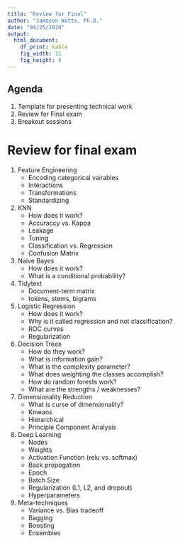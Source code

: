 ```yaml
---
title: "Review for Final"
author: "Jameson Watts, Ph.D."
date: "04/25/2020"
output: 
  html_document:
    df_print: kable
    fig_width: 11
    fig_height: 8
---
```


## Agenda

1. Template for presenting technical work
2. Review for Final exam
3. Breakout sessions

# Review for final exam

1. Feature Engineering
    - Encoding categorical vairables
    - Interactions
    - Transformations
    - Standardizing
2. KNN
    - How does it work?
    - Accuraccy vs. Kappa
    - Leakage
    - Tuning
    - Classification vs. Regression
    - Confusion Matrix
3. Naive Bayes
    - How does it work?
    - What is a conditional probability?
4. Tidytext
    - Document-term matrix
    - tokens, stems, bigrams
5. Logistic Regression
    - How does it work?
    - Why is it called regression and not classification?
    - ROC curves
    - Regularization
6. Decision Trees
    - How do they work?
    - What is information gain?
    - What is the complexity parameter?
    - What does weighting the classes accomplish?
    - How do random forests work? 
    - What are the strengths / weaknesses?
7. Dimensionality Reduction
    - What is curse of dimensionality?
    - Kmeans 
    - Hierarchical
    - Principle Component Analysis
8. Deep Learning
    - Nodes
    - Weights
    - Activation Function (relu vs. softmax)
    - Back propogation
    - Epoch
    - Batch Size
    - Regularization (L1, L2, and dropout)
    - Hyperparameters
9. Meta-techniques
    - Variance vs. Bias tradeoff
    - Bagging 
    - Boosting
    - Ensembles